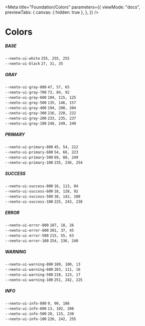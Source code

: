 
<Meta
  title="Foundation/Colors"
  parameters={{
    viewMode: "docs",
    previewTabs: {
      canvas: { hidden: true },
    },
  }}
/>

<style>{`
  .demo-color-swatch{
    width: 200px;
    height: 100px;
    border-radius: 5px;
    padding: 12px;
    font-size: 12px;
    display:flex;
    flex-direction:column;
    gap:12px;
  }
  .demo-color-swatch code{
    background:transparent;
    padding:0;
    outline:0;
    border:0;
    color: inherit;
    font-size: inherit;
  }
  .demo-color-swatch code:nth-child(2{
    font-weight:bold;
  }
  
`}</style>

# Colors

<div className="demo-color-swatch-wrapper p-10 rounded border neeto-ui-border-gray-300">
  <h5>BASE</h5>
  <div className="demo-color-swatch-wrapper__row mb-10 flex flex-wrap gap-5">
    <div className="demo-color-swatch border neeto-ui-border-gray-300 neeto-ui-bg-white neeto-ui-text-black">
      <code>--neeto-ui-white</code>
      <code>255, 255, 255</code>
    </div>
    <div className="demo-color-swatch border neeto-ui-border-gray-300 neeto-ui-bg-black neeto-ui-text-white">
      <code>--neeto-ui-black</code>
      <code>27, 31, 35</code>
    </div>
  </div>
  <h5>GRAY</h5>
  <div className="demo-color-swatch-wrapper__row mb-10 flex flex-wrap gap-5">
    <div className="demo-color-swatch border neeto-ui-border-gray-300 neeto-ui-bg-gray-800 neeto-ui-text-white">
      <code>--neeto-ui-gray-800</code>
      <code>47, 57, 65</code>
    </div>
    <div className="demo-color-swatch border neeto-ui-border-gray-300 neeto-ui-bg-gray-700 neeto-ui-text-white">
      <code>--neeto-ui-gray-700</code>
      <code>73, 84, 92</code>
    </div>
    <div className="demo-color-swatch border neeto-ui-border-gray-300 neeto-ui-bg-gray-600 neeto-ui-text-white">
      <code>--neeto-ui-gray-600</code>
      <code>104, 115, 125</code>
    </div>
    <div className="demo-color-swatch border neeto-ui-border-gray-300 neeto-ui-bg-gray-500 neeto-ui-text-white">
      <code>--neeto-ui-gray-500</code>
      <code>135, 146, 157</code>
    </div>
    <div className="demo-color-swatch border neeto-ui-border-gray-300 neeto-ui-bg-gray-400">
      <code>--neeto-ui-gray-400</code>
      <code>194, 200, 204</code>
    </div>
    <div className="demo-color-swatch border neeto-ui-border-gray-300 neeto-ui-bg-gray-200">
      <code>--neeto-ui-gray-300</code>
      <code>216, 220, 222</code>
    </div>
    <div className="demo-color-swatch border neeto-ui-border-gray-300 neeto-ui-bg-gray-200">
      <code>--neeto-ui-gray-200</code>
      <code>233, 235, 237</code>
    </div>
    <div className="demo-color-swatch border neeto-ui-border-gray-300 neeto-ui-bg-gray-100">
      <code>--neeto-ui-gray-100</code>
      <code>248, 249, 249</code>
    </div>
  </div>
  <h5>PRIMARY</h5>
  <div className="demo-color-swatch-wrapper__row mb-10 flex flex-wrap gap-5">
    <div className="demo-color-swatch border neeto-ui-border-gray-300 neeto-ui-bg-primary-800 neeto-ui-text-white">
      <code>--neeto-ui-primary-800</code>
      <code>45, 54, 212</code>
    </div>
    <div className="demo-color-swatch border neeto-ui-border-gray-300 neeto-ui-bg-primary-600 neeto-ui-text-white">
      <code>--neeto-ui-primary-600</code>
      <code>54, 66, 223</code>
    </div>
    <div className="demo-color-swatch border neeto-ui-border-gray-300 neeto-ui-bg-primary-500 neeto-ui-text-white">
      <code>--neeto-ui-primary-500</code>
      <code>69, 88, 249</code>
    </div>
    <div className="demo-color-swatch border neeto-ui-border-gray-300 neeto-ui-bg-primary-100">
      <code>--neeto-ui-primary-100</code>
      <code>235, 236, 254</code>
    </div>
  </div>
  <h5>SUCCESS</h5>
  <div className="demo-color-swatch-wrapper__row mb-10 flex flex-wrap gap-5">
    <div className="demo-color-swatch border neeto-ui-border-gray-300 neeto-ui-bg-success-800 neeto-ui-text-white">
      <code>--neeto-ui-success-800</code>
      <code>16, 113, 84</code>
    </div>
    <div className="demo-color-swatch border neeto-ui-border-gray-300 neeto-ui-bg-success-600 neeto-ui-text-white">
      <code>--neeto-ui-success-600</code>
      <code>18, 128, 92</code>
    </div>
    <div className="demo-color-swatch border neeto-ui-border-gray-300 neeto-ui-bg-success-500 neeto-ui-text-white">
      <code>--neeto-ui-success-500</code>
      <code>38, 142, 108</code>
    </div>
    <div className="demo-color-swatch border neeto-ui-border-gray-300 neeto-ui-bg-success-100">
      <code>--neeto-ui-success-100</code>
      <code>225, 243, 238</code>
    </div>
  </div>
  <h5>ERROR</h5>
  <div className="demo-color-swatch-wrapper__row mb-10 flex flex-wrap gap-5">
    <div className="demo-color-swatch border neeto-ui-border-gray-300 neeto-ui-bg-error-800 neeto-ui-text-white">
      <code>--neeto-ui-error-800</code>
      <code>187, 18, 26</code>
    </div>
    <div className="demo-color-swatch border neeto-ui-border-gray-300 neeto-ui-bg-error-600 neeto-ui-text-white">
      <code>--neeto-ui-error-600</code>
      <code>201, 37, 45</code>
    </div>
    <div className="demo-color-swatch border neeto-ui-border-gray-300 neeto-ui-bg-error-500 neeto-ui-text-white">
      <code>--neeto-ui-error-500</code>
      <code>215, 55, 63</code>
    </div>
    <div className="demo-color-swatch border neeto-ui-border-gray-300 neeto-ui-bg-error-100">
      <code>--neeto-ui-error-100</code>
      <code>254, 236, 240</code>
    </div>
  </div>
  <h5>WARNING</h5>
  <div className="demo-color-swatch-wrapper__row mb-10 flex flex-wrap gap-5">
    <div className="demo-color-swatch border neeto-ui-border-gray-300 neeto-ui-bg-warning-800 neeto-ui-text-white">
      <code>--neeto-ui-warning-800</code>
      <code>189, 100, 13</code>
    </div>
    <div className="demo-color-swatch border neeto-ui-border-gray-300 neeto-ui-bg-warning-600 neeto-ui-text-white">
      <code>--neeto-ui-warning-600</code>
      <code>203, 111, 16</code>
    </div>
    <div className="demo-color-swatch border neeto-ui-border-gray-300 neeto-ui-bg-warning-500 neeto-ui-text-white">
      <code>--neeto-ui-warning-500</code>
      <code>218, 123, 17</code>
    </div>
    <div className="demo-color-swatch border neeto-ui-border-gray-300 neeto-ui-bg-warning-100">
      <code>--neeto-ui-warning-100</code>
      <code>251, 242, 225</code>
    </div>
  </div>
  <h5>INFO</h5>
  <div className="demo-color-swatch-wrapper__row mb-10 flex flex-wrap gap-5">
    <div className="demo-color-swatch border neeto-ui-border-gray-300 neeto-ui-bg-info-800 neeto-ui-text-white">
      <code>--neeto-ui-info-800</code>
      <code>9, 90, 186</code>
    </div>
    <div className="demo-color-swatch border neeto-ui-border-gray-300 neeto-ui-bg-info-600 neeto-ui-text-white">
      <code>--neeto-ui-info-600</code>
      <code>13, 102, 208</code>
    </div>
    <div className="demo-color-swatch border neeto-ui-border-gray-300 neeto-ui-bg-info-500 neeto-ui-text-white">
      <code>--neeto-ui-info-500</code>
      <code>20, 115, 230</code>
    </div>
    <div className="demo-color-swatch border neeto-ui-border-gray-300 neeto-ui-bg-info-100">
      <code>--neeto-ui-info-100</code>
      <code>226, 242, 255</code>
    </div>
  </div>
</div>
